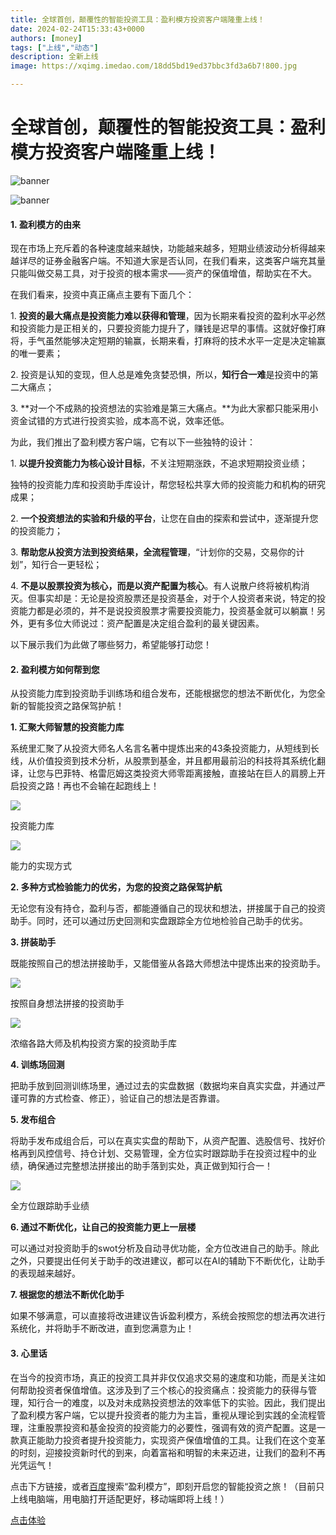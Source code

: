 ```yaml
---
title: 全球首创，颠覆性的智能投资工具：盈利模方投资客户端隆重上线！
date: 2024-02-24T15:33:43+0000
authors: [money]
tags: ["上线","动态"]
description: 全新上线
image: https://xqimg.imedao.com/18dd5bd19ed37bbc3fd3a6b7!800.jpg

---
```

# 全球首创，颠覆性的智能投资工具：盈利模方投资客户端隆重上线！

![banner](https://xqimg.imedao.com/18dd5c6e9eb37c143fe061b4.png!800.jpg)

![banner](https://xqimg.imedao.com/18dd5bd19ed37bbc3fd3a6b7.png!800.jpg)

#### 1. **盈利模方的由来**

现在市场上充斥着的各种速度越来越快，功能越来越多，短期业绩波动分析得越来越详尽的证券金融客户端。不知道大家是否认同，在我们看来，这类客户端充其量只能叫做交易工具，对于投资的根本需求——资产的保值增值，帮助实在不大。

在我们看来，投资中真正痛点主要有下面几个：

1. **投资的最大痛点是投资能力难以获得和管理**，因为长期来看投资的盈利水平必然和投资能力是正相关的，只要投资能力提升了，赚钱是迟早的事情。这就好像打麻将，手气虽然能够决定短期的输赢，长期来看，打麻将的技术水平一定是决定输赢的唯一要素；

2\. 投资是认知的变现，但人总是难免贪婪恐惧，所以，**知行合一难**是投资中的第二大痛点；

3. **对一个不成熟的投资想法的实验难是第三大痛点。**为此大家都只能采用小资金试错的方式进行投资实验，成本高不说，效率还低。

为此，我们推出了盈利模方客户端，它有以下一些独特的设计：

1. **以提升投资能力为核心设计目标**，不关注短期涨跌，不追求短期投资业绩；

独特的投资能力库和投资助手库设计，帮您轻松共享大师的投资能力和机构的研究成果；

2. **一个投资想法的实验和升级的平台**，让您在自由的探索和尝试中，逐渐提升您的投资能力；

3. **帮助您从投资方法到投资结果，全流程管理**，“计划你的交易，交易你的计划”，知行合一更轻松；

4. **不是以股票投资为核心，而是以资产配置为核心**。有人说散户终将被机构消灭。但事实却是：无论是投资股票还是投资基金，对于个人投资者来说，特定的投资能力都是必须的，并不是说投资股票才需要投资能力，投资基金就可以躺赢！另外，更有多位大师说过：资产配置是决定组合盈利的最关键因素。

以下展示我们为此做了哪些努力，希望能够打动您！

#### 2. **盈利模方如何帮到您**

从投资能力库到投资助手训练场和组合发布，还能根据您的想法不断优化，为您全新的智能投资之路保驾护航！

**1. 汇聚大师智慧的投资能力库**

系统里汇聚了从投资大师名人名言名著中提炼出来的43条投资能力，从短线到长线，从价值投资到技术分析，从股票到基金，并且都用最前沿的科技将其系统化翻译，让您与巴菲特、格雷厄姆这类投资大师零距离接触，直接站在巨人的肩膀上开启投资之路！再也不会输在起跑线上！

![](https://xqimg.imedao.com/18dd5b9a14f738c53fe05833.png!800.jpg)

投资能力库

![](https://xqimg.imedao.com/18dd5b99fae75b323fe8af33.png!800.jpg)

能力的实现方式

**2. 多种方式检验能力的优劣，为您的投资之路保驾护航**

无论您有没有持仓，盈利与否，都能遵循自己的现状和想法，拼接属于自己的投资助手。同时，还可以通过历史回测和实盘跟踪全方位地检验自己助手的优劣。

**3. 拼装助手**

既能按照自己的想法拼接助手，又能借鉴从各路大师想法中提炼出来的投资助手。

![](https://xqimg.imedao.com/18dd5b9a15c75b333fedfccc.png!800.jpg)

按照自身想法拼接的投资助手

![](https://xqimg.imedao.com/18dd5b9a1ea738c63fdf4ab6.png!800.jpg)

浓缩各路大师及机构投资方案的投资助手库

**4. 训练场回测**

把助手放到回测训练场里，通过过去的实盘数据（数据均来自真实实盘，并通过严谨可靠的方式检查、修正），验证自己的想法是否靠谱。

**5. 发布组合**

将助手发布成组合后，可以在真实实盘的帮助下，从资产配置、选股信号、找好价格再到风控信号、持仓计划、交易管理，全方位实时跟踪助手在投资过程中的业绩，确保通过完整想法拼接出的助手落到实处，真正做到知行合一！

![](https://xqimg.imedao.com/18dd5b9a14e738c43fee0522.png!800.jpg)

全方位跟踪助手业绩

**6. 通过不断优化，让自己的投资能力更上一层楼**

可以通过对投资助手的swot分析及自动寻优功能，全方位改进自己的助手。除此之外，只要提出任何关于助手的改进建议，都可以在AI的辅助下不断优化，让助手的表现越来越好。

**7. 根据您的想法不断优化助手**

如果不够满意，可以直接将改进建议告诉盈利模方，系统会按照您的想法再次进行系统化，并将助手不断改进，直到您满意为止！

#### 3. **心里话**

在当今的投资市场，真正的投资工具并非仅仅追求交易的速度和功能，而是关注如何帮助投资者保值增值。这涉及到了三个核心的投资痛点：投资能力的获得与管理，知行合一的难度，以及对未成熟投资想法的效率低下的实验。因此，我们提出了盈利模方客户端，它以提升投资者的能力为主旨，重视从理论到实践的全流程管理，注重股票投资和基金投资的投资能力的必要性，强调有效的资产配置。这是一款真正能助力投资者提升投资能力，实现资产保值增值的工具。让我们在这个变革的时刻，迎接投资新时代的到来，向着富裕和明智的未来迈进，让我们的盈利不再光凭运气！

点击下方链接，或者[百度](https://xueqiu.com/S/BIDU?from=status_stock_match)搜索“盈利模方”，即刻开启您的智能投资之旅！（目前只上线电脑端，用电脑打开适配更好，移动端即将上线！）

[点击体验](https://jinniu.bccastle.com/authentication/pc/index.html?redirect_to=https%3A%2F%2Fjinniu.bccastle.com%2Fapi%2Fv1%2Foauth2%2Fauthorize%3Fresponse_type%3Dtoken%26client_id%3Dgc1Mwyc3MUvnNLqwpuVhb7KnzlOspet3%26redirect_uri%3Dhttps%253A%252F%252Ftz.jinniuai.com%252Fauth%252Fcallback\&client_id=gc1Mwyc3MUvnNLqwpuVhb7KnzlOspet3#/login "https://jinniu.bccastle.com/authentication/pc/index.html?redirect_to=https%3A%2F%2Fjinniu.bccastle.com%2Fapi%2Fv1%2Foauth2%2Fauthorize%3Fresponse_type%3Dtoken%26client_id%3Dgc1Mwyc3MUvnNLqwpuVhb7KnzlOspet3%26redirect_uri%3Dhttps%253A%252F%252Ftz.jinniuai.com%252Fauth%252Fcallback\&client_id=gc1Mwyc3MUvnNLqwpuVhb7KnzlOspet3#/login")